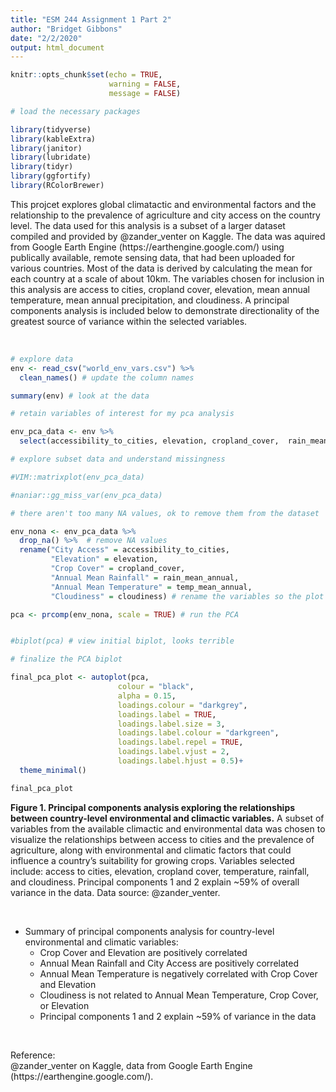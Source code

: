 ```yaml
---
title: "ESM 244 Assignment 1 Part 2"
author: "Bridget Gibbons"
date: "2/2/2020"
output: html_document
---
```


```r
knitr::opts_chunk$set(echo = TRUE,
                      warning = FALSE,
                      message = FALSE)
```

```r
# load the necessary packages

library(tidyverse)
library(kableExtra)
library(janitor)
library(lubridate)
library(tidyr)
library(ggfortify)
library(RColorBrewer)

```

This projcet explores global climatactic and environmental factors and the relationship to the prevalence of agriculture and city access on the country level. The data used for this analysis is a subset of a larger dataset compiled and provided by @zander_venter on Kaggle. The data was aquired from Google Earth Engine (https://earthengine.google.com/) using publically available, remote sensing data, that had been uploaded for various countries. Most of the data is derived by calculating the mean for each country at a scale of about 10km. The variables chosen for inclusion in this analysis are access to cities, cropland cover, elevation, mean annual temperature, mean annual precipitation, and cloudiness. A principal components analysis is included below to demonstrate directionality of the greatest source of variance within the selected variables. 

<br>


```r
# explore data
env <- read_csv("world_env_vars.csv") %>% 
  clean_names() # update the column names

summary(env) # look at the data
```


```r
# retain variables of interest for my pca analysis

env_pca_data <- env %>% 
  select(accessibility_to_cities, elevation, cropland_cover,  rain_mean_annual, temp_mean_annual, cloudiness) 

# explore subset data and understand missingness

#VIM::matrixplot(env_pca_data)

#naniar::gg_miss_var(env_pca_data)

# there aren't too many NA values, ok to remove them from the dataset

env_nona <- env_pca_data %>% 
  drop_na() %>%  # remove NA values
  rename("City Access" = accessibility_to_cities, 
         "Elevation" = elevation,
         "Crop Cover" = cropland_cover,
         "Annual Mean Rainfall" = rain_mean_annual,
         "Annual Mean Temperature" = temp_mean_annual,
         "Cloudiness" = cloudiness) # rename the variables so the plot will make more sense

pca <- prcomp(env_nona, scale = TRUE) # run the PCA


#biplot(pca) # view initial biplot, looks terrible
```



```r
# finalize the PCA biplot

final_pca_plot <- autoplot(pca,
                        colour = "black",
                        alpha = 0.15,
                        loadings.colour = "darkgrey",
                        loadings.label = TRUE,
                        loadings.label.size = 3,
                        loadings.label.colour = "darkgreen",
                        loadings.label.repel = TRUE,
                        loadings.label.vjust = 2,
                        loadings.label.hjust = 0.5)+
  theme_minimal()

final_pca_plot
```

**Figure 1. Principal components analysis exploring the relationships between country-level environmental and climactic variables.** A subset of variables from the available climactic and environmental data was chosen to visualize the relationships between access to cities and the prevalence of agriculture, along with environmental and climatic factors that could influence a country's suitability for growing crops. Variables selected include: access to cities, elevation, cropland cover, temperature, rainfall, and cloudiness. Principal components 1 and 2 explain ~59% of overall variance in the data. Data source: @zander_venter.

<br>

* Summary of principal components analysis for country-level environmental and climatic variables:
    + Crop Cover and Elevation are positively correlated
    + Annual Mean Rainfall and City Access are positively correlated
    + Annual Mean Temperature is negatively correlated with Crop Cover and Elevation
    + Cloudiness is not related to Annual Mean Temperature, Crop Cover, or Elevation
    + Principal components 1 and 2 explain ~59% of variance in the data

<br>

Reference: 
<br>
@zander_venter on Kaggle, data from Google Earth Engine (https://earthengine.google.com/). 